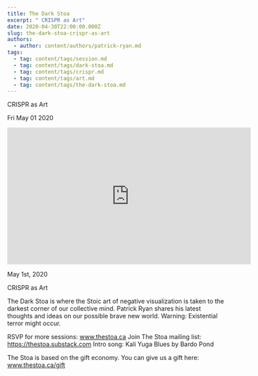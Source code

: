 ```yaml
---
title: The Dark Stoa
excerpt: " CRISPR as Art"
date: 2020-04-30T22:00:00.000Z
slug: the-dark-stoa-crispr-as-art
authors:
  - author: content/authors/patrick-ryan.md
tags:
  - tag: content/tags/session.md
  - tag: content/tags/dark-stoa.md
  - tag: content/tags/crispr.md
  - tag: content/tags/art.md
  - tag: content/tags/the-dark-stoa.md
---
```




 CRISPR as Art

Fri May 01 2020

<iframe width="560" height="315" src="https://www.youtube.com/embed/NwaM1mmu1GU" title="The Dark Stoa: CRISPR as Art w/ Patrick Ryan" frameborder="0" allow="accelerometer; autoplay; clipboard-write; encrypted-media; gyroscope; picture-in-picture" allowfullscreen ></iframe>

May 1st, 2020

CRISPR as Art

The Dark Stoa is where the Stoic art of negative visualization is taken to the darkest corner of our collective mind. Patrick Ryan shares his latest thoughts and ideas on our possible brave new world. Warning: Existential terror might occur.

RSVP for more sessions: www.thestoa.ca
Join The Stoa mailing list: https://thestoa.substack.com
Intro song: Kali Yuga Blues by Bardo Pond

The Stoa is based on the gift economy. You can give us a gift here: www.thestoa.ca/gift


